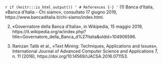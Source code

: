 `r if (knitr:::is_html_output()) '
# References {-}
'`
(1) Banca d’Italia, «Banca d’Italia - Chi siamo», consultato 17 giugno 2019, https://www.bancaditalia.it/chi-siamo/index.html.

(2) «Governatore della Banca d’Italia», in Wikipedia, 15 maggio 2019, https://it.wikipedia.org/w/index.php?title=Governatore_della_Banca_d%27Italia&oldid=104906596.

(3) Ramzan Talib et al., «Text Mining: Techniques, Applications and Issues», International Journal of Advanced Computer Science and Applications 7, n. 11 (2016), https://doi.org/10.14569/IJACSA.2016.071153.
